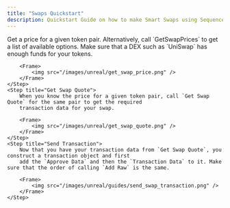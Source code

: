 ---
title: "Swaps Quickstart"
description: Quickstart Guide on how to make Smart Swaps using Sequence's Unreal SDK.
---

<Steps>
    <Step title="Get Swap Price">
        Get a price for a given token pair. Alternatively, call `GetSwapPrices` to get a list of available options.
        Make sure that a DEX such as `UniSwap` has enough funds for your tokens.

        <Frame>
            <img src="/images/unreal/get_swap_price.png" />
        </Frame>
    </Step>
    <Step title="Get Swap Quote">
        When you know the price for a given token pair, call `Get Swap Quote` for the same pair to get the required
        transaction data for your swap.

        <Frame>
            <img src="/images/unreal/get_swap_quote.png" />
        </Frame>
    </Step>
    <Step title="Send Transaction">
        Now that you have your transaction data from `Get Swap Quote`, you construct a transaction object and first
        add the `Approve Data` and then the `Transaction Data` to it. Make sure that the order of calling `Add Raw` is the same.

        <Frame>
            <img src="/images/unreal/guides/send_swap_transaction.png" />
        </Frame>
    </Step>
</Steps>
